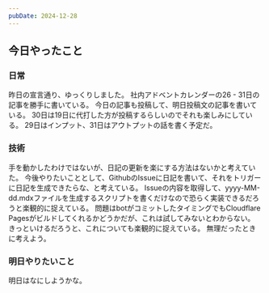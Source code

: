 ```yaml
---
pubDate: 2024-12-28
---
```



## 今日やったこと

### 日常

昨日の宣言通り、ゆっくりしました。
社内アドベントカレンダーの26 - 31日の記事を勝手に書いている。
今日の記事も投稿して、明日投稿文の記事を書いている。
30日は19日に代打した方が投稿するらしいのでそれも楽しみにしている。
29日はインプット、31日はアウトプットの話を書く予定だ。

### 技術

手を動かしたわけではないが、日記の更新を楽にする方法はないかと考えていた。
今後やりたいこととして、GithubのIssueに日記を書いて、それをトリガーに日記を生成できたらな、と考えている。
Issueの内容を取得して、yyyy-MM-dd.mdxファイルを生成するスクリプトを書くだけなので恐らく実装できるだろうと楽観的に捉えている。
問題はbotがコミットしたタイミングでもCloudflare Pagesがビルドしてくれるかどうかだが、これは試してみないとわからない。
きっといけるだろうと、これについても楽観的に捉えている。
無理だったときに考えよう。


### 明日やりたいこと

明日はなにしようかな。
